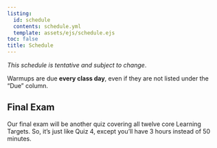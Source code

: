 ```yaml
---
listing: 
  id: schedule
  contents: schedule.yml
  template: assets/ejs/schedule.ejs
toc: false
title: Schedule
--- 
```


*This schedule is tentative and subject to change*.  

Warmups are due **every class day**, even if they are not listed under the "Due" column. 

 
:::{#schedule}
:::

## Final Exam 
 
Our final exam will be another quiz covering all twelve core Learning Targets. So, it's just like Quiz 4, except you'll have 3 hours instead of 50 minutes.     
  